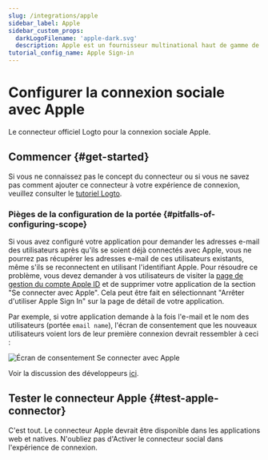 ```yaml
---
slug: /integrations/apple
sidebar_label: Apple
sidebar_custom_props:
  darkLogoFilename: 'apple-dark.svg'
  description: Apple est un fournisseur multinational haut de gamme de matériel et de logiciels.
tutorial_config_name: Apple Sign-in
---
```




# Configurer la connexion sociale avec Apple

Le connecteur officiel Logto pour la connexion sociale Apple.

<GuideTip />

## Commencer \{#get-started}

Si vous ne connaissez pas le concept du connecteur ou si vous ne savez pas comment ajouter ce connecteur à votre expérience de connexion, veuillez consulter le [tutoriel Logto](/connectors/social-connectors).

<Integration />

### Pièges de la configuration de la portée \{#pitfalls-of-configuring-scope}

Si vous avez configuré votre application pour demander les adresses e-mail des utilisateurs après qu'ils se soient déjà connectés avec Apple, vous ne pourrez pas récupérer les adresses e-mail de ces utilisateurs existants, même s'ils se reconnectent en utilisant l'identifiant Apple. Pour résoudre ce problème, vous devez demander à vos utilisateurs de visiter la [page de gestion du compte Apple ID](https://appleid.apple.com/account/manage) et de supprimer votre application de la section "Se connecter avec Apple". Cela peut être fait en sélectionnant "Arrêter d'utiliser Apple Sign In" sur la page de détail de votre application.

Par exemple, si votre application demande à la fois l'e-mail et le nom des utilisateurs (portée `email name`), l'écran de consentement que les nouveaux utilisateurs voient lors de leur première connexion devrait ressembler à ceci :

<img
  src="/img/assets/sign-in-with-apple-consent-screen.png"
  alt="Écran de consentement Se connecter avec Apple"
/>

Voir la discussion des développeurs [ici](https://forums.developer.apple.com/forums/thread/132223).

## Tester le connecteur Apple \{#test-apple-connector}

C'est tout. Le connecteur Apple devrait être disponible dans les applications web et natives. N'oubliez pas d'<MainSiteUrl href="/connectors/social-connectors#enable-social-sign-in">Activer le connecteur social dans l'expérience de connexion</MainSiteUrl>.
